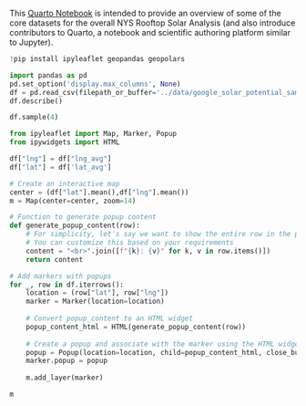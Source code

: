 
This [Quarto Notebook](https://quarto.org/docs/guide/) is intended to provide an overview of some of the core datasets for the overall NYS Rooftop Solar Analysis (and also introduce contributors to Quarto, a notebook and scientific authoring platform similar to Jupyter).

```python
!pip install ipyleaflet geopandas geopolars
```

```python
import pandas as pd
pd.set_option('display.max_columns', None)
df = pd.read_csv(filepath_or_buffer='../data/google_solar_potential_sample.csv');
df.describe()
```

```python
df.sample(4)
```

```python
from ipyleaflet import Map, Marker, Popup
from ipywidgets import HTML

df["lng"] = df["lng_avg"]
df["lat"] = df['lat_avg']

# Create an interactive map
center = (df["lat"].mean(),df["lng"].mean())
m = Map(center=center, zoom=14)

# Function to generate popup content
def generate_popup_content(row):
    # For simplicity, let's say we want to show the entire row in the popup
    # You can customize this based on your requirements
    content = "<br>".join([f"{k}: {v}" for k, v in row.items()])
    return content

# Add markers with popups
for _, row in df.iterrows():
    location = (row["lat"], row["lng"])
    marker = Marker(location=location)
    
    # Convert popup_content to an HTML widget
    popup_content_html = HTML(generate_popup_content(row))
    
    # Create a popup and associate with the marker using the HTML widget
    popup = Popup(location=location, child=popup_content_html, close_button=True, auto_close=False)
    marker.popup = popup
    
    m.add_layer(marker)

m
```
